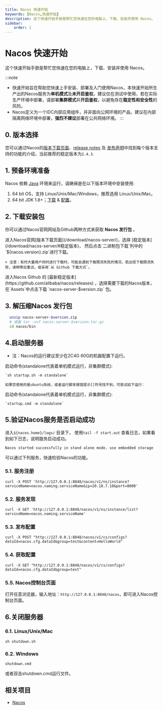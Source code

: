 ```yaml
---
title: Nacos 快速开始
keywords: [Nacos,快速开始]
description: 这个快速开始手册是帮忙您快速在您的电脑上，下载、安装并使用 Nacos。
sidebar:
    order: 1
---
```



# Nacos 快速开始

这个快速开始手册是帮忙您快速在您的电脑上，下载、安装并使用 Nacos。

:::note
- 快速开始旨在帮助您快速上手安装、部署及入门使用Nacos，本快速开始所生产出的Nacos服务为**单机模式**及**未开启鉴权**，建议仅在测试中使用，若在实际生产环境中部署，请部署**集群模式**并**开启鉴权**，以避免存在**稳定性和安全性**的风险。
- Nacos定义为一个IDC内部应用组件，并非面向公网环境的产品，建议在内部隔离网络环境中部署，**强烈不建议**部署在公共网络环境。
:::

## 0. 版本选择

您可以通过Nacos的[版本下载页面](/download/nacos-server/)、[release notes](https://github.com/alibaba/nacos/releases) 及 [发布声明](/news/release/)中找到每个版本支持的功能的介绍，当前推荐的稳定版本为`2.4.3`.

## 1. 预备环境准备

Nacos 依赖 [Java](https://docs.oracle.com/cd/E19182-01/820-7851/inst_cli_jdk_javahome_t/) 环境来运行，请确保是在以下版本环境中安装使用:

1. 64 bit OS，支持 Linux/Unix/Mac/Windows，推荐选用 Linux/Unix/Mac。
2. 64 bit JDK 1.8+；[下载](http://www.oracle.com/technetwork/java/javase/downloads/jdk8-downloads-2133151.html) & [配置](https://docs.oracle.com/cd/E19182-01/820-7851/inst_cli_jdk_javahome_t/)。

## 2. 下载安装包

你可以通过Nacos官网网站及Github两种方式来获取 **Nacos 发行包** 。

<Tabs>
  <TabItem label="官网">
    进入Nacos官网[版本下载页面](/download/nacos-server/)，选择 [稳定版本](/download/nacos-server/#稳定版本)， 然后点击`二进制包下载`列中的`${nacos.version}.zip`进行下载。

    > 注意：有时大量用户同时进行下载时，可能会遇到下载限流失败的情况，若出现下载限流失败，请稍等后重试，或采用`从 Github 下载方式`。
  </TabItem>
  <TabItem label="Github">
    进入Nacos Github 的 [最新稳定版本](https://github.com/alibaba/nacos/releases) ，选择需要下载的Nacos版本，在`Assets`中点击下载 `nacos-server-$version.zip` 包。
  </TabItem>
</Tabs>

## 3. 解压缩Nacos 发行包

```bash
  unzip nacos-server-$version.zip 
  # 或者 tar -xvf nacos-server-$version.tar.gz
  cd nacos/bin
```

## 4.启动服务器

* 注：Nacos的运行建议至少在2C4G 60G的机器配置下运行。

<Tabs>
  <TabItem label="Linux/Unix/Mac">
    启动命令(standalone代表着单机模式运行，非集群模式):

    `sh startup.sh -m standalone`

    如果您使用的是ubuntu系统，或者运行脚本报错提示[[符号找不到，可尝试如下运行：
  </TabItem>
  <TabItem label="Windows">
    启动命令(standalone代表着单机模式运行，非集群模式):

    `startup.cmd -m standalone`
  </TabItem>
</Tabs>

## 5.验证Nacos服务是否启动成功

进入`${nacos.home}/logs/` 目录下， 使用`tail -f start.out` 查看日志，如果看到如下日志，说明服务启动成功。

```
Nacos started successfully in stand alone mode. use embedded storage
```

可以通过下列服务，快速检验Nacos的功能。

### 5.1. 服务注册

`curl -X POST 'http://127.0.0.1:8848/nacos/v1/ns/instance?serviceName=nacos.naming.serviceName&ip=20.18.7.10&port=8080'`

### 5.2. 服务发现

`curl -X GET 'http://127.0.0.1:8848/nacos/v1/ns/instance/list?serviceName=nacos.naming.serviceName'`

### 5.3. 发布配置

`curl -X POST "http://127.0.0.1:8848/nacos/v1/cs/configs?dataId=nacos.cfg.dataId&group=test&content=HelloWorld"`

### 5.4. 获取配置

`curl -X GET "http://127.0.0.1:8848/nacos/v1/cs/configs?dataId=nacos.cfg.dataId&group=test"`

### 5.5. Nacos控制台页面

打开任意浏览器，输入地址：`http://127.0.0.1:8848/nacos`，即可进入Nacos控制台页面。

## 6.关闭服务器

### 6.1. Linux/Unix/Mac 

`sh shutdown.sh`

### 6.2. Windows

`shutdown.cmd`

或者双击shutdown.cmd运行文件。

## 相关项目

* [Nacos](https://github.com/alibaba/nacos)
